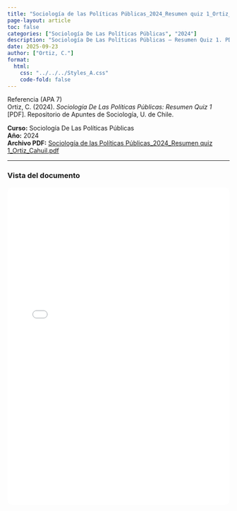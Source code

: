 ```yaml
---
title: "Sociología de las Políticas Públicas_2024_Resumen quiz 1_Ortiz_Cahuil.pdf"
page-layout: article
toc: false
categories: ["Sociología De Las Políticas Públicas", "2024"]
description: "Sociología De Las Políticas Públicas — Resumen Quiz 1. PDF aportado por Ortiz Cahuil."
date: 2025-09-23
author: ["Ortiz, C."]
format:
  html:
    css: "../../../Styles_A.css"
    code-fold: false
---
```


::: {.page-surface}

~~~{=html}
<div class="box-apa">
  <div class="box-apa-head">
    <span class="box-apa-kicker">Referencia (APA 7)</span>
  </div>
  <div class="box-apa-body">
    Ortiz, C. (2024). <em>Sociología De Las Políticas Públicas: Resumen Quiz 1</em> [PDF]. Repositorio de Apuntes de Sociología, U. de Chile.
  </div>
</div>
~~~

**Curso:** Sociología De Las Políticas Públicas  
**Año:** 2024  
**Archivo PDF:** [Sociología de las Políticas Públicas_2024_Resumen quiz 1_Ortiz_Cahuil.pdf](/resources/apuntes_Listos/Sociolog%C3%ADa%20de%20las%20Pol%C3%ADticas%20P%C3%BAblicas_2024_Resumen%20quiz%201_Ortiz_Cahuil.pdf)

---

### Vista del documento

<iframe src="/resources/apuntes_Listos/Sociolog%C3%ADa%20de%20las%20Pol%C3%ADticas%20P%C3%BAblicas_2024_Resumen%20quiz%201_Ortiz_Cahuil.pdf" width="100%" height="720" style="border:1px solid var(--borde); border-radius:12px;"></iframe>

:::
